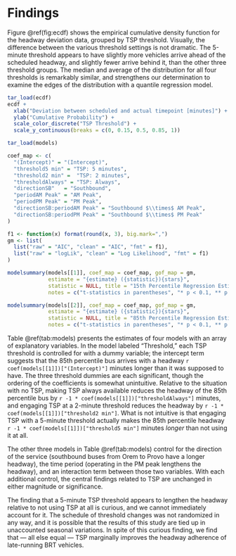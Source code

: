# Findings

Figure \@ref(fig:ecdf) shows the empirical cumulative density function for the 
headway deviation data, grouped by TSP threshold. Visually, the difference 
between the various threshold settings is not dramatic. The 5-minute 
threshold appears to have slightly more vehicles arrive ahead of the
scheduled headway, and slightly fewer arrive behind it, than the other three
threshold groups. The median and average of the distribution for all four
thresholds is remarkably similar, and strengthens our determination to 
examine the edges of the distribution with a quantile regression model.

```r
tar_load(ecdf)
ecdf + 
  xlab("Deviation between scheduled and actual timepoint [minutes]") +
  ylab("Cumulative Probability") +
  scale_color_discrete("TSP Threshold") + 
  scale_y_continuous(breaks = c(0, 0.15, 0.5, 0.85, 1))
```


```r
tar_load(models)

coef_map <- c(
  "(Intercept)" = "(Intercept)", 
  "threshold5 min" = "TSP: 5 minutes",
  "threshold2 min" =  "TSP: 2 minutes",
  "thresholdAlways" = "TSP: Always",
  "directionSB"   = "Southbound", 
  "periodAM Peak" = "AM Peak", 
  "periodPM Peak" = "PM Peak", 
  "directionSB:periodAM Peak" = "Southbound $\\times$ AM Peak",  
  "directionSB:periodPM Peak" = "Southbound $\\times$ PM Peak"
)

f1 <- function(x) format(round(x, 3), big.mark=",")
gm <- list(
  list("raw" = "AIC", "clean" = "AIC", "fmt" = f1),
  list("raw" = "logLik", "clean" = "Log Likelihood", "fmt" = f1)
)
```


```r
modelsummary(models[[1]], coef_map = coef_map, gof_map = gm,
             estimate = "{estimate} ({statistic}){stars}",
             statistic = NULL, title = "15th Percentile Regression Estimates", 
             notes = c("t-statistics in parentheses", "* p < 0.1, ** p < 0.05, *** p < 0.01"))
```

```r
modelsummary(models[[2]], coef_map = coef_map, gof_map = gm,
             estimate = "{estimate} ({statistic}){stars}",
             statistic = NULL, title = "85th Percentile Regression Estimates", 
             notes = c("t-statistics in parentheses", "* p < 0.1, ** p < 0.05, *** p < 0.01"))
```

Table \@ref(tab:models) presents the estimates of four models with an array 
of explanatory variables. In the model labeled "Threshold," each TSP threshold
is controlled for with a dummy variable; the intercept term suggests that the
85th percentile bus arrives with a headway `r coef(models[[1]])["(Intercept)"]` 
minutes longer than it was supposed to have. The three threshold dummies are
each significant, though the ordering of the coefficients is somewhat unintuitive.
Relative to the situation with no TSP, making TSP always available reduces the 
headway of the 85th percentile bus by `r -1 * coef(models[[1]])["thresholdAlways"]`
minutes, and engaging TSP at a 2-minute threshold reduces the headway by
`r -1 * coef(models[[1]])["threshold2 min"]`. What is not intuitive is that 
engaging TSP with a 5-minute threshold actually makes the 85th percentile
headway `r -1 * coef(models[[1]])["threshold5 min"]` minutes *longer* than 
not using it at all.

The other three models in Table \@ref(tab:models) control for the direction
of the service (southbound buses from Orem to Provo have a longer headway), the
time period (operating in the PM peak lengthens the headway), and an interaction
term between those two variables. With each additional control, the central 
findings related to TSP are unchanged in either magnitude or significance.

The finding that a 5-minute TSP threshold appears to lengthen the headway 
relative to not using TSP at all is curious, and we cannot immediately
account for it. The schedule of threshold changes was not randomized in any way,
and it is possible that the results of this study are tied up in unaccounted
seasonal variations. In spite of this curious finding, we find that --- all else
equal --- TSP marginally improves the headway adherence of late-running BRT
vehicles.
